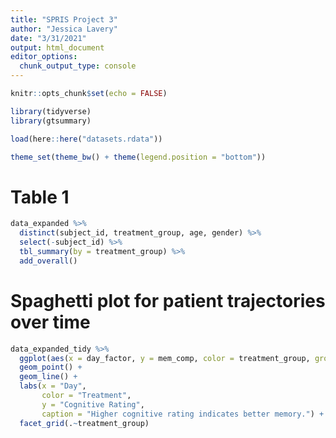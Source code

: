 ```yaml
---
title: "SPRIS Project 3"
author: "Jessica Lavery"
date: "3/31/2021"
output: html_document
editor_options: 
  chunk_output_type: console
---
```


```r
knitr::opts_chunk$set(echo = FALSE)

library(tidyverse)
library(gtsummary)

load(here::here("datasets.rdata"))

theme_set(theme_bw() + theme(legend.position = "bottom"))
```

# Table 1

```r
data_expanded %>% 
  distinct(subject_id, treatment_group, age, gender) %>% 
  select(-subject_id) %>% 
  tbl_summary(by = treatment_group) %>% 
  add_overall()
```

# Spaghetti plot for patient trajectories over time

```r
data_expanded_tidy %>% 
  ggplot(aes(x = day_factor, y = mem_comp, color = treatment_group, group = subject_id)) +
  geom_point() +
  geom_line() +
  labs(x = "Day",
       color = "Treatment",
       y = "Cognitive Rating",
       caption = "Higher cognitive rating indicates better memory.") +
  facet_grid(.~treatment_group)
```

